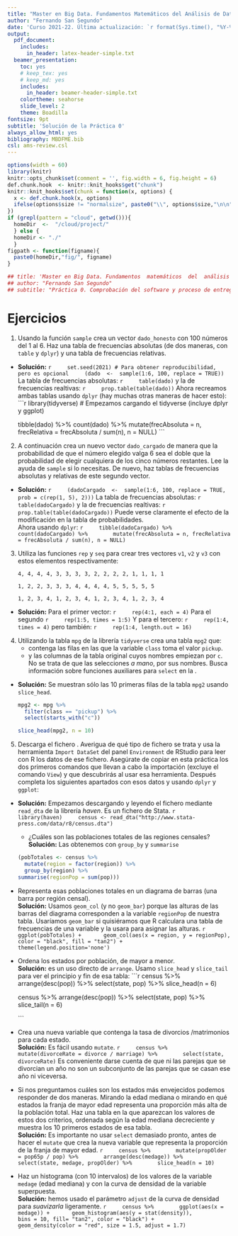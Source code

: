 ```yaml
---
title: "Master en Big Data. Fundamentos Matemáticos del Análisis de Datos (FMAD)."
author: "Fernando San Segundo"
date: 'Curso 2021-22. Última actualización: `r format(Sys.time(), "%Y-%m-%d")`'
output:
  pdf_document: 
    includes:
      in_header: latex-header-simple.txt
  beamer_presentation: 
    toc: yes
    # keep_tex: yes
    # keep_md: yes
    includes:
      in_header: beamer-header-simple.txt
    colortheme: seahorse
    slide_level: 2
    theme: Boadilla
fontsize: 9pt
subtitle: 'Solución de la Práctica 0'
always_allow_html: yes
bibliography: MBDFME.bib
csl: ams-review.csl
---
```



```r
options(width = 60)
library(knitr)
knitr::opts_chunk$set(comment = '', fig.width = 6, fig.height = 6)
def.chunk.hook  <- knitr::knit_hooks$get("chunk")
knitr::knit_hooks$set(chunk = function(x, options) {
  x <- def.chunk.hook(x, options)
  ifelse(options$size != "normalsize", paste0("\\", options$size,"\n\n", x, "\n\n \\normalsize"), x)
})
if (grepl(pattern = "cloud", getwd())){
  homeDir  <-  "/cloud/project/"
  } else {
  homeDir <- "./"
  }
figpath <- function(figname){
  paste0(homeDir,"fig/", figname)
} 
```

```r
## title: 'Master en Big Data. Fundamentos  matemáticos  del  análisis  de  datos.'
## author: "Fernando San Segundo"
## subtitle: "Práctica 0. Comprobación del software y proceso de entrega."
```


# Ejercicios

1. Usando la función `sample` crea un vector `dado_honesto` con 100 números del 1 al 6. Haz una tabla de frecuencias absolutas (de dos maneras, con `table` y `dplyr`) y una tabla de frecuencias relativas.  

+ **Solución:**
    ```r
    set.seed(2021) # Para obtener reproducibilidad, pero es opcional
    (dado  <-  sample(1:6, 100, replace = TRUE))
    ```
    La tabla de frecuencias absolutas:
    ```r
    table(dado)
    ```
    y la de frecuencias realtivas:
    ```r
    prop.table(table(dado))
    ```
    Ahora recreamos ambas tablas usando `dplyr` (hay muchas otras maneras de hacer esto):
    ```r
    library(tidyverse) # Empezamos cargando el tidyverse (incluye dplyr y ggplot)
    
    tibble(dado) %>% 
      count(dado) %>% 
      mutate(frecAbsoluta = n, frecRelativa = frecAbsoluta / sum(n), n = NULL)
    ```

2. A continuación crea un nuevo vector `dado_cargado` de manera que la probabilidad de que el número elegido valga 6 sea el doble que la probabilidad de elegir cualquiera de los cinco números restantes. Lee la ayuda de `sample` si lo necesitas. De nuevo, haz tablas de frecuencias absolutas y relativas de este segundo vector.

+ **Solución:**
    ```r
    (dadoCargado  <-  sample(1:6, 100, replace = TRUE, prob = c(rep(1, 5), 2)))
    ```
    La tabla de frecuencias absolutas:
    ```r
    table(dadoCargado)
    ```
    y la de frecuencias realtivas:
    ```r
    prop.table(table(dadoCargado))
    ```
    Puede verse claramente el efecto de la modificación en la tabla de probabilidades.  
    Ahora usando `dplyr`:
    ```r
    tibble(dadoCargado) %>% 
      count(dadoCargado) %>% 
      mutate(frecAbsoluta = n, frecRelativa = frecAbsoluta / sum(n), n = NULL)
    ```

3. Utiliza las funciones `rep` y `seq` para crear tres vectores `v1`, `v2` y `v3` con estos elementos respectivamente:

    ```{}
    4, 4, 4, 4, 3, 3, 3, 3, 2, 2, 2, 2, 1, 1, 1, 1 
    
    1, 2, 2, 3, 3, 3, 4, 4, 4, 4, 5, 5, 5, 5, 5
    
    1, 2, 3, 4, 1, 2, 3, 4, 1, 2, 3, 4, 1, 2, 3, 4
    
    ```

+ **Solución:** Para el primer vector:
    ```r
    rep(4:1, each = 4)
    ```
    Para el segundo
    ```r
    rep(1:5, times = 1:5)
    ```
    Y para el tercero:
    ```r
    rep(1:4, times = 4)
    ```
    pero también:
    ```r
    rep(1:4, length.out = 16)
    ```
    

4. Utilizando la tabla `mpg` de la librería `tidyverse` crea una tabla `mpg2` que: 
    + contenga las filas en las que la variable `class` toma el valor `pickup`.
    + y las columnas de la tabla original cuyos nombres empiezan por `c`. No se trata de que las selecciones *a mano*, por sus nombres. Busca información sobre funciones auxiliares para `select` en la \href{https://r4ds.had.co.nz/transform.html\#select}{Sección 5.4 de R4DS}.

+ **Solución:**    Se muestran sólo las 10 primeras filas de la tabla `mpg2` usando `slice_head`.
    
    ```r
    mpg2 <- mpg %>% 
      filter(class == "pickup") %>% 
      select(starts_with("c"))
    
    slice_head(mpg2, n = 10)
    ```

5. Descarga el fichero \href{http://www.stata-press.com/data/r8/census.dta}{census.dta}. Averigua de qué tipo de fichero se trata y usa la herramienta `Import DataSet` del panel `Environment` de RStudio para leer con R los datos de ese fichero. Asegúrate de copiar en esta práctica los dos primeros comandos que llevan a cabo la importación (excluye el comando `View`) y que descubrirás al usar esa herramienta. Después completa los siguientes apartados con esos datos y usando `dplyr` y `ggplot`:

+ **Solución:** Empezamos descargando y leyendo el fichero mediante `read_dta` de la librería *haven*. Es un fichero de Stata.
    ```r
    library(haven)
    census <- read_dta("http://www.stata-press.com/data/r8/census.dta")
    ```
    + ¿Cuáles son las poblaciones totales de las regiones censales?  
    **Solución:** Las obtenemos con `group_by` y `summarise`
    ```r
    (pobTotales <- census %>% 
      mutate(region = factor(region)) %>% 
      group_by(region) %>% 
    summarise(regionPop = sum(pop)))
    ```
    
+ Representa esas poblaciones totales en un diagrama de barras (una barra por región censal).  
**Solución:** Usamos `geom_col` (y no `geom_bar`) porque las alturas de las barras del diagrama corresponden a la variable `regionPop` de nuestra tabla. Usaríamos `geom_bar` si quisiéramos que R calculara una tabla de frecuencias de una variable y la usara para asignar las alturas.
    ```r
    ggplot(pobTotales) +
      geom_col(aes(x = region, y = regionPop), 
               color = "black", fill = "tan2") + 
      theme(legend.position='none')
    ```
    
+ Ordena los estados por población, de mayor a menor.  
  **Solución:** es un uso directo de `arrange`. Usamo `slice_head` y `slice_tail` para ver el principio y fin de esa tabla:
    ```r
    census %>%
      arrange(desc(pop)) %>%
      select(state, pop) %>%
      slice_head(n = 6)
    
    census %>%
      arrange(desc(pop)) %>%
      select(state, pop) %>%
      slice_tail(n = 6)

    ```


+ Crea una nueva variable que contenga la tasa de divorcios /matrimonios para cada estado.  
  **Solución:** Es fácil usando `mutate`.
    ```r
    census %>% 
      mutate(divorceRate = divorce / marriage) %>% 
      select(state, divorceRate)
    ```
    Es conveniente darse cuenta de que ni las parejas que se divorcian un año no son un subconjunto de las parejas que se casan ese año ni viceversa.  
    
+ Si nos preguntamos cuáles son los estados más envejecidos podemos responder de dos maneras. Mirando la edad mediana o mirando en qué estados la franja de mayor edad representa una proporción más alta de la población total. Haz una tabla en la que aparezcan los valores de estos dos criterios, ordenada según la edad mediana decreciente y muestra los 10 primeros estados de esa tabla.  
  **Solución:** Es importante no usar `select` demasiado pronto, antes de hacer el `mutate` que crea la nueva variable que representa la proporción de la franja de mayor edad.
    ```r
    census %>% 
      mutate(propOlder = pop65p / pop) %>% 
      arrange(desc(medage)) %>% 
      select(state, medage, propOlder) %>% 
      slice_head(n = 10)
    ```
    
+ Haz un histograma (con 10 intervalos) de los valores de la variable `medage` (edad mediana) y con la curva de densidad de la variable superpuesta.  
 **Solución:** hemos usado el parámetro `adjust` de la curva de densidad para *suavizarla* ligeramente.
    ```r
    census %>% 
      ggplot(aes(x = medage)) +
      geom_histogram(aes(y = stat(density)), 
                     bins = 10, fill= "tan2", color = "black") + 
      geom_density(color = "red", size = 1.5, adjust = 1.7)
    ```
    
    
